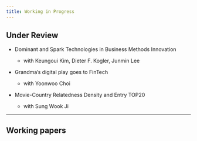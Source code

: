 ```yaml
---
title: Working in Progress
---
```


## **Under Review**

-   Dominant and Spark Technologies in Business Methods Innovation

    -   with Keungoui Kim, Dieter F. Kogler, Junmin Lee

-   Grandma's digital play goes to FinTech

    -   with Yoonwoo Choi

-   Movie-Country Relatedness Density and Entry TOP20

    -   with Sung Wook Ji

    
-------------------
## **Working papers**


